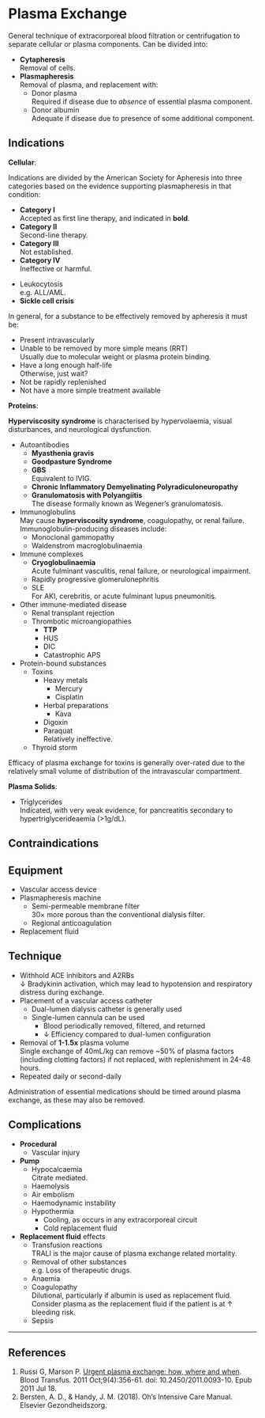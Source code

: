 # Plasma Exchange

General technique of extracorporeal blood filtration or centrifugation to separate cellular or plasma components. Can be divided into:

* **Cytapheresis**\
Removal of cells.
* **Plasmapheresis**\
Removal of plasma, and replacement with:
	* Donor plasma\
	Required if disease due to *absence* of essential plasma component.
	* Donor albumin\
	Adequate if disease due to presence of some additional component.


## Indications

**Cellular**:

:::column-margin
Indications are divided by the American Society for Apheresis into three categories based on the evidence supporting plasmapheresis in that condition:

* **Category I**\
Accepted as first line therapy, and indicated in **bold**.
* **Category II**\
Second-line therapy.
* **Category III**\
Not established.
* **Category IV**\
Ineffective or harmful.
:::

* Leukocytosis\
e.g. ALL/AML.
* **Sickle cell crisis**

:::column-margin
In general, for a substance to be effectively removed by apheresis it must be:

* Present intravascularly
* Unable to be removed by more simple means (RRT)\
Usually due to molecular weight or plasma protein binding.
* Have a long enough half-life\
Otherwise, just wait?
* Not be rapidly replenished
* Not have a more simple treatment available
:::

**Proteins**:

:::column-margin
**Hyperviscosity syndrome** is characterised by hypervolaemia, visual disturbances, and neurological dysfunction.
:::

* Autoantibodies
	* **Myasthenia gravis**
	* **Goodpasture Syndrome**
	* **GBS**\
	Equivalent to IVIG.
	* **Chronic Inflammatory Demyelinating Polyradiculoneuropathy**
	* **Granulomatosis with Polyangiitis**\
	The disease formally known as Wegener's granulomatosis.
* Immunoglobulins\
May cause **hyperviscosity syndrome**, coagulopathy, or renal failure. Immunoglobulin-producing diseases include:
	* Monoclonal gammopathy
	* Waldenstrom macroglobulinaemia
* Immune complexes
	* **Cryoglobulinaemia**\
	Acute fulminant vasculitis, renal failure, or neurological impairment.
	* Rapidly progressive glomerulonephritis
	* SLE\
	For AKI, cerebritis, or acute fulminant lupus pneumonitis.
* Other immune-mediated disease
	* Renal transplant rejection
	* Thrombotic microangiopathies
		* **TTP**
		* HUS
		* DIC
		* Catastrophic APS
* Protein-bound substances
	* Toxins\
		* Heavy metals
			* Mercury
			* Cisplatin
		* Herbal preparations
			* Kava
		* Digoxin
		* Paraquat\
		Relatively ineffective.
	* Thyroid storm

:::column-margin
Efficacy of plasma exchange for toxins is generally over-rated due to the relatively small volume of distribution of the intravascular compartment.
:::

**Plasma Solids**:

* Triglycerides\
Indicated, with very weak evidence, for pancreatitis secondary to hypertriglycerideaemia (>1g/dL).


## Contraindications


## Equipment

* Vascular access device
* Plasmapheresis machine
	* Semi-permeable membrane filter\
	30× more porous than the conventional dialysis filter.
	* Regional anticoagulation
* Replacement fluid


## Technique

* Withhold ACE inhibitors and A2RBs\
↓ Bradykinin activation, which may lead to hypotension and respiratory distress during exchange.
* Placement of a vascular access catheter
	* Dual-lumen dialysis catheter is generally used
	* Single-lumen cannula can be used
		* Blood periodically removed, filtered, and returned
		* ↓ Efficiency compared to dual-lumen configuration 
* Removal of **1-1.5x** plasma volume\
Single exchange of 40mL/kg can remove ~50% of plasma factors (including clotting factors) if not replaced, with replenishment in 24-48 hours.
* Repeated daily or second-daily

:::column-margin
Administration of essential medications should be timed around plasma exchange, as these may also be removed.
:::

## Complications

* **Procedural**
	* Vascular injury
* **Pump**
	* Hypocalcaemia\
	Citrate mediated.
	* Haemolysis
	* Air embolism
	* Haemodynamic instability
	* Hypothermia
		* Cooling, as occurs in any extracorporeal circuit
		* Cold replacement fluid
* **Replacement fluid** effects
	* Transfusion reactions\
	TRALI is the major cause of plasma exchange related mortality.
	* Removal of other substances\
	e.g. Loss of therapeutic drugs.
	* Anaemia
	* Coagulopathy\
	Dilutional, particularly if albumin is used as replacement fluid. Consider plasma as the replacement fluid if the patient is at ↑ bleeding risk.
	* Sepsis

---

## References

1. Russi G, Marson P. [Urgent plasma exchange: how, where and when](https://www.ncbi.nlm.nih.gov/pmc/articles/PMC3200401/). Blood Transfus. 2011 Oct;9(4):356-61. doi: 10.2450/2011.0093-10. Epub 2011 Jul 18.
2. Bersten, A. D., & Handy, J. M. (2018). Oh’s Intensive Care Manual. Elsevier Gezondheidszorg.